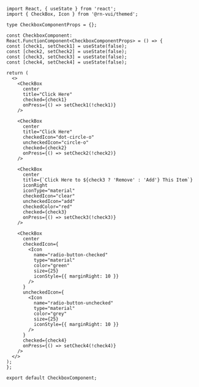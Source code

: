 ```SnackPlayer name=RNE CheckBox
import React, { useState } from 'react';
import { CheckBox, Icon } from '@rn-vui/themed';

type CheckboxComponentProps = {};

const CheckboxComponent: React.FunctionComponent<CheckboxComponentProps> = () => {
const [check1, setCheck1] = useState(false);
const [check2, setCheck2] = useState(false);
const [check3, setCheck3] = useState(false);
const [check4, setCheck4] = useState(false);

return (
  <>
    <CheckBox
      center
      title="Click Here"
      checked={check1}
      onPress={() => setCheck1(!check1)}
    />

    <CheckBox
      center
      title="Click Here"
      checkedIcon="dot-circle-o"
      uncheckedIcon="circle-o"
      checked={check2}
      onPress={() => setCheck2(!check2)}
    />

    <CheckBox
      center
      title={`Click Here to ${check3 ? 'Remove' : 'Add'} This Item`}
      iconRight
      iconType="material"
      checkedIcon="clear"
      uncheckedIcon="add"
      checkedColor="red"
      checked={check3}
      onPress={() => setCheck3(!check3)}
    />

    <CheckBox
      center
      checkedIcon={
        <Icon
          name="radio-button-checked"
          type="material"
          color="green"
          size={25}
          iconStyle={{ marginRight: 10 }}
        />
      }
      uncheckedIcon={
        <Icon
          name="radio-button-unchecked"
          type="material"
          color="grey"
          size={25}
          iconStyle={{ marginRight: 10 }}
        />
      }
      checked={check4}
      onPress={() => setCheck4(!check4)}
    />
  </>
);
};

export default CheckboxComponent;
```
